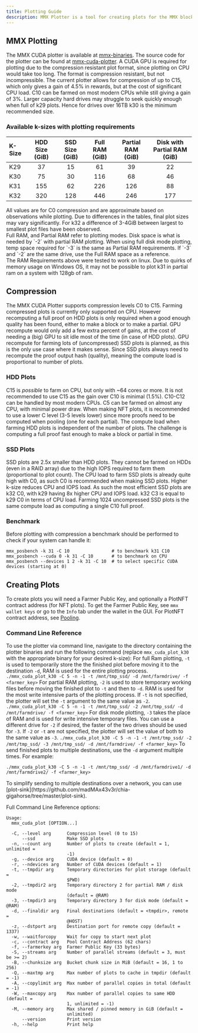 ```yaml
---
title: Plotting Guide
description: MMX Plotter is a tool for creating plots for the MMX blockchain.
---
```



## MMX Plotting
The MMX CUDA plotter is available at [mmx-binaries](https://github.com/madMAx43v3r/mmx-binaries).
The source code for the plotter can be found at [mmx-cuda-plotter](https://github.com/madMAx43v3r/mmx-cuda-plotter).
A CUDA GPU is required for plotting due to the compression resistant plot format, since plotting on CPU would take too long.
The format is compression resistant, but not incompressible. The current plotter allows for compression of up to C15, which only gives a gain of 4.5% in rewards, but at the cost of significant CPU load.
C10 can be farmed on most modern CPUs while still giving a gain of 3%. Larger capacity hard drives may struggle to seek quickly enough when full of k29 plots. Hence for drives over 16TB k30 is the minimum recommended size.

### Available k-sizes with plotting requirements
| K-Size | HDD Size (GiB) | SSD Size (GiB) | Full RAM (GiB) | Partial RAM (GiB) | Disk with Partial RAM (GiB) |
|:-------|:----------:|:----------:|:--------------:|:-----------------:|:---------------:|
| K29  |  37    |    15    |      61    |       39      |      22     |
| K30  |  75    |    30    |     116    |       68      |      46     |
| K31  |  155   |    62    |     226    |      126      |      88     |
| K32  |  320   |    128   |     446    |      246      |     177     |

<Aside>All values are for C0 compression and are approximate based on observations while plotting. Due to differences in the tables, final plot sizes may vary significantly. For k32 a difference of 3-4GiB between largest to smallest plot files have been observed.</Aside>
<Aside>Full RAM, and Partial RAM refer to plotting modes. Disk space is what is needed by `-2` with partial RAM plotting. When using full disk mode plotting, temp space required for `-3` is the same as Partial RAM requirements. If `-3` and `-2` are the same drive, use the Full RAM space as a reference.</Aside>
<Aside type="caution">The RAM Requirements above were tested to work on linux. Due to quirks of memory usage on Windows OS, it may not be possible to plot k31 in partial ram on a system with 128gb of ram.</Aside>

## Compression
The MMX CUDA Plotter supports compression levels C0 to C15. Farming compressed plots is currently only supported on CPU.
However recomputing a full proof on HDD plots is only required when a good enough quality has been found, either to make a block or to make a partial.
GPU recompute would only add a few extra percent of gains, at the cost of needing a (big) GPU to sit idle most of the time (in case of HDD plots).
GPU recompute for farming lots of (uncompressed) SSD plots is planned, as this is the only use case where it makes sense.
Since SSD plots always need to recompute the proof output hash (quality), meaning the compute load is proportional to number of plots.

### HDD Plots
C15 is _possible_ to farm on CPU, but only with ~64 cores or more. It is not recommended to use C15 as the gain over C10 is minimal (1.5%).
C10-C12 can be handled by most modern CPUs. C5 can be farmed on almost any CPU, with minimal power draw.
When making NFT plots, it is recommended to use a lower C level (3-5 levels lower) since more proofs need to be computed when pooling (one for each partial).
The compute load when farming HDD plots is independent of the number of plots. The challenge is computing a full proof fast enough to make a block or partial in time.

### SSD Plots
SSD plots are 2.5x smaller than HDD plots. They cannot be farmed on HDDs (even in a RAID array) due to the high IOPS required to farm them (proportional to plot count).
The CPU load to farm SSD plots is already quite high with C0, as such C0 is recommended when making SSD plots. Higher k-size reduces CPU and IOPS load.
As such the most efficient SSD plots are k32 C0, with k29 having 8x higher CPU and IOPS load. k32 C3 is equal to k29 C0 in terms of CPU load.
Farming 1024 uncompressed SSD plots is the same compute load as computing a single C10 full proof.

### Benchmark
Before plotting with compression a benchmark should be performed to check if your system can handle it:
```
mmx_posbench -k 31 -C 10				# to benchmark k31 C10
mmx_posbench --cuda 0 -k 31 -C 10		# to benchmark on CPU
mmx_posbench --devices 1 2 -k 31 -C 10	# to select specific CUDA devices (starting at 0)
```

## Creating Plots
To create plots you will need a Farmer Public Key, and optionally a PlotNFT contract address (for NFT plots). To get the Farmer Public Key, see `mmx wallet keys` or go to the `Info` tab under the wallet in the GUI.
For PlotNFT contract address, see [Pooling](../../software/cli-commands/#pooling).

### Command Line Reference
To use the plotter via command line, navigate to the directory containing the plotter binaries and run the following command (replace `mmx_cuda_plot_k30` with the appropriate binary for your desired k-size):
<Tabs>
    <TabItem label="Full RAM">
        For full Ram plotting, `-t` is used to temporarily store the the finished plot before moving it to the destination `-d`, RAM is used for the entire plotting process.
        ```
        ./mmx_cuda_plot_k30 -C 5 -n -1 -t /mnt/tmp_ssd/ -d /mnt/farmdrive/ -f <farmer_key>
        ```
    </TabItem>
    <TabItem label="Partial RAM">
        For partial RAM plotting, `-2` is used to store temporary working files before moving the finished plot to `-t` and then to `-d`. RAM is used for the most write intensive parts of the plotting process. If `-t` is not specified, the plotter will set the `-t` argument to the same value as `-2`.
        ```
        ./mmx_cuda_plot_k30 -C 5 -n -1 -t /mnt/tmp_ssd/ -2 /mnt/tmp_ssd/ -d /mnt/farmdrive/ -f <farmer_key>
        ```
    </TabItem>
    <TabItem label="Disk Mode">
        For disk mode plotting, `-3` takes the place of RAM and is used for write intensive temporary files. You can use a different drive for `-2` if desired, the faster of the two drives should be used for `-3`. If `-2` or `-t` are not specified, the plotter will set the value of both to the same value as `-3`.
        ```
        ./mmx_cuda_plot_k30 -C 5 -n -1 -t /mnt/tmp_ssd/ -2 /mnt/tmp_ssd/ -3 /mnt/tmp_ssd/ -d /mnt/farmdrive/ -f <farmer_key>
        ```
    </TabItem>
</Tabs>
To send finished plots to multiple destinations, use the `-d` argument multiple times. For example:
```
./mmx_cuda_plot_k30 -C 5 -n -1 -t /mnt/tmp_ssd/ -d /mnt/farmdrive1/ -d /mnt/farmdrive2/ -f <farmer_key>
```
<Aside>To simplify sending to multiple destinations over a network, you can use [plot-sink](https://github.com/madMAx43v3r/chia-gigahorse/tree/master/plot-sink).</Aside>


Full Command Line Reference options:

```
Usage:
  mmx_cuda_plot [OPTION...]

  -C, --level arg      Compression level (0 to 15)
      --ssd            Make SSD plots
  -n, --count arg      Number of plots to create (default = 1, unlimited =
                       -1)
  -g, --device arg     CUDA device (default = 0)
  -r, --ndevices arg   Number of CUDA devices (default = 1)
  -t, --tmpdir arg     Temporary directories for plot storage (default =
                       $PWD)
  -2, --tmpdir2 arg    Temporary directory 2 for partial RAM / disk mode
                       (default = @RAM)
  -3, --tmpdir3 arg    Temporary directory 3 for disk mode (default = @RAM)
  -d, --finaldir arg   Final destinations (default = <tmpdir>, remote =
                       @HOST)
  -z, --dstport arg    Destination port for remote copy (default = 1337)
  -w, --waitforcopy    Wait for copy to start next plot
  -c, --contract arg   Pool Contract Address (62 chars)
  -f, --farmerkey arg  Farmer Public Key (33 bytes)
  -S, --streams arg    Number of parallel streams (default = 3, must be >= 2)
  -B, --chunksize arg  Bucket chunk size in MiB (default = 16, 1 to 256)
  -Q, --maxtmp arg     Max number of plots to cache in tmpdir (default = -1)
  -A, --copylimit arg  Max number of parallel copies in total (default = -1)
  -W, --maxcopy arg    Max number of parallel copies to same HDD (default =
                       1, unlimited = -1)
  -M, --memory arg     Max shared / pinned memory in GiB (default =
                       unlimited)
      --version        Print version
  -h, --help           Print help
  ```